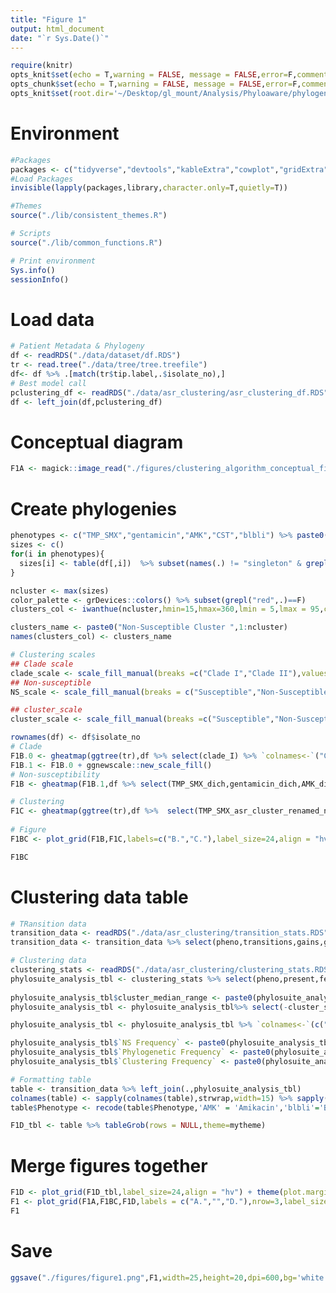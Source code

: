 ```yaml
---
title: "Figure 1"
output: html_document
date: "`r Sys.Date()`"
---
```


 
```r
require(knitr)
opts_knit$set(echo = T,warning = FALSE, message = FALSE,error=F,comment=NA) 
opts_chunk$set(echo = T,warning = FALSE, message = FALSE,error=F,comment=NA)
opts_knit$set(root.dir='~/Desktop/gl_mount/Analysis/Phyloaware/phylogenetic-resistance-ms/')
```

# Environment
```r
#Packages
packages <- c("tidyverse","devtools","kableExtra","cowplot","gridExtra",'hues','magick','ggtree','phytools','ape','ggnewscale')   
#Load Packages
invisible(lapply(packages,library,character.only=T,quietly=T))

#Themes
source("./lib/consistent_themes.R")

# Scripts
source("./lib/common_functions.R")

# Print environment
Sys.info()
sessionInfo()
```

# Load data
```r
# Patient Metadata & Phylogeny
df <- readRDS("./data/dataset/df.RDS")
tr <- read.tree("./data/tree/tree.treefile")   
df<- df %>% .[match(tr$tip.label,.$isolate_no),] 
# Best model call
pclustering_df <- readRDS("./data/asr_clustering/asr_clustering_df.RDS")
df <- left_join(df,pclustering_df)
```

# Conceptual diagram
```r
F1A <- magick::image_read("./figures/clustering_algorithm_conceptual_figure.png") %>% image_ggplot
```

# Create phylogenies
```r
phenotypes <- c("TMP_SMX","gentamicin","AMK","CST","blbli") %>% paste0(.,"_asr_cluster")
sizes <- c()
for(i in phenotypes){
  sizes[i] <- table(df[,i])  %>% subset(names(.) != "singleton" & grepl("cluster",names(.))) %>% as.numeric %>%length
}

ncluster <- max(sizes)
color_palette <- grDevices::colors() %>% subset(grepl("red",.)==F)
clusters_col <- iwanthue(ncluster,hmin=15,hmax=360,lmin = 5,lmax = 95,cmin=5,cmax=90,random = F,plot = T)

clusters_name <- paste0("Non-Susceptible Cluster ",1:ncluster)
names(clusters_col) <- clusters_name

# Clustering scales
## Clade scale
clade_scale <- scale_fill_manual(breaks =c("Clade I","Clade II"),values=c("red","blue" ),name="Clade", guide = guide_legend(ncol=1, title.position = "top", label.position = "right",order=1))
## Non-susceptible 
NS_scale <- scale_fill_manual(breaks = c("Susceptible","Non-Susceptible"),values=c("white","black"),labels = c("Susceptible","Non-susceptible (NS)"),name="Resistance Profile",guide = guide_legend(title.position = "top", label.position = "right",nrow=2),drop = FALSE )

## cluster_scale
cluster_scale <- scale_fill_manual(breaks =c("Susceptible","Non-Susceptible Singleton",names(clusters_col)),values=c("Susceptible" = "white","Non-Susceptible Singleton" = "red",clusters_col),labels=c("Susceptible","NS Singleton",gsub("Non-Susceptible","NS",clusters_name)),name="Phylogenetics of Resistance", guide = guide_legend(ncol=4, title.position = "top", label.position = "right"))
```

```r
rownames(df) <- df$isolate_no
# Clade
F1B.0 <- gheatmap(ggtree(tr),df %>% select(clade_I) %>% `colnames<-`("Clade") %>% mutate_all(as.factor) , colnames_position = "top",colnames_angle=90, colnames_offset_y = 0.25, hjust = 0, color = NA, font.size = 7, width = .15) + ylim(NA,565)  + clade_scale + consistent_theme
F1B.1 <- F1B.0 + ggnewscale::new_scale_fill()
# Non-susceptibility
F1B <- gheatmap(F1B.1,df %>% select(TMP_SMX_dich,gentamicin_dich,AMK_dich,CST_dich,blbli_dich) %>% `colnames<-`(c("TMP-SMX NS","Gentamicin NS","Amikacin NS","Colistin NS","BL/BLI NS")) %>% mutate_all(as.factor) , colnames_position = "top",colnames_angle=90, colnames_offset_y = 0.25, hjust = 0, color = NA, font.size = 7, width = .75,offset =0.00004) + NS_scale  + ylim(NA,565)  + consistent_theme

# Clustering
F1C <- gheatmap(ggtree(tr),df %>%  select(TMP_SMX_asr_cluster_renamed_ns,gentamicin_asr_cluster_renamed_ns,AMK_asr_cluster_renamed_ns,CST_asr_cluster_renamed_ns,blbli_asr_cluster_renamed_ns) %>% `colnames<-`(c("TMP-SMX Clustering","Gentamicin Clustering","Amikacin Clustering","Colistin Clustering","BL/BLI Clustering")) %>% mutate_all(as.factor), colnames_position = "top",colnames_angle=90, colnames_offset_y = 0.25, hjust = 0, color = NA, font.size = 7, width = .75) + ylim(NA,565) + cluster_scale + consistent_theme 
 
# Figure 
F1BC <- plot_grid(F1B,F1C,labels=c("B.","C."),label_size=24,align = "hv", ncol=2) + theme(plot.margin = unit(c(0,0,-.5,0), "cm")) 
```

```r
F1BC
```

# Clustering data table
```r
# TRansition data
transition_data <- readRDS("./data/asr_clustering/transition_stats.RDS") 
transition_data <- transition_data %>% select(pheno,transitions,gains,gains_tip,losses,losses_tip,continuations,continuations_present) %>% `colnames<-`(c("Phenotype",'Transitions','Gains','Gains (Tip)','Losses','Losses (Tip)','Continuations','Continuations (Present)'))

# Clustering data
clustering_stats <- readRDS("./data/asr_clustering/clustering_stats.RDS")
phylosuite_analysis_tbl <- clustering_stats %>% select(pheno,present,feature_frequency,phylogenetic_frequency,clustering_frequency,phylogenetic_events,singletons,clusters,cluster_isolates,cluster_size_median,cluster_size_range)
 
phylosuite_analysis_tbl$cluster_median_range <- paste0(phylosuite_analysis_tbl$cluster_size_median," (",phylosuite_analysis_tbl$cluster_size_range,")")
phylosuite_analysis_tbl <- phylosuite_analysis_tbl%>% select(-cluster_size_median,-cluster_size_range) 

phylosuite_analysis_tbl <- phylosuite_analysis_tbl %>% `colnames<-`(c("Phenotype","No. NS","NS Frequency","Phylogenetic Frequency","Clustering Frequency","Phylogenetic Events","Singletons","Clusters","Cluster Isolates","Cluster Size, Median (Range)"))

phylosuite_analysis_tbl$`NS Frequency` <- paste0(phylosuite_analysis_tbl$`NS Frequency`,"%")
phylosuite_analysis_tbl$`Phylogenetic Frequency` <- paste0(phylosuite_analysis_tbl$`Phylogenetic Frequency`,"%")
phylosuite_analysis_tbl$`Clustering Frequency` <- paste0(phylosuite_analysis_tbl$`Clustering Frequency`,"%")

# Formatting table
table <- transition_data %>% left_join(.,phylosuite_analysis_tbl)
colnames(table) <- sapply(colnames(table),strwrap,width=15) %>% sapply(.,paste0,collapse="\n")
table$Phenotype <- recode(table$Phenotype,'AMK' = 'Amikacin','blbli'='BL/BLI','CST'='Colistin','TMP_SMX'='TMP-SMX','gentamicin'='Gentamicin')                          
```

```r
F1D_tbl <- table %>% tableGrob(rows = NULL,theme=mytheme) 
```

# Merge figures together
```r
F1D <- plot_grid(F1D_tbl,label_size=24,align = "hv") + theme(plot.margin = unit(c(-1,0,-1.5,0), "cm")) 
F1 <- plot_grid(F1A,F1BC,F1D,labels = c("A.","","D."),nrow=3,label_size = 24,rel_heights = c(.5,1,.25))
F1
```

# Save
```r
ggsave("./figures/figure1.png",F1,width=25,height=20,dpi=600,bg='white')  
```
